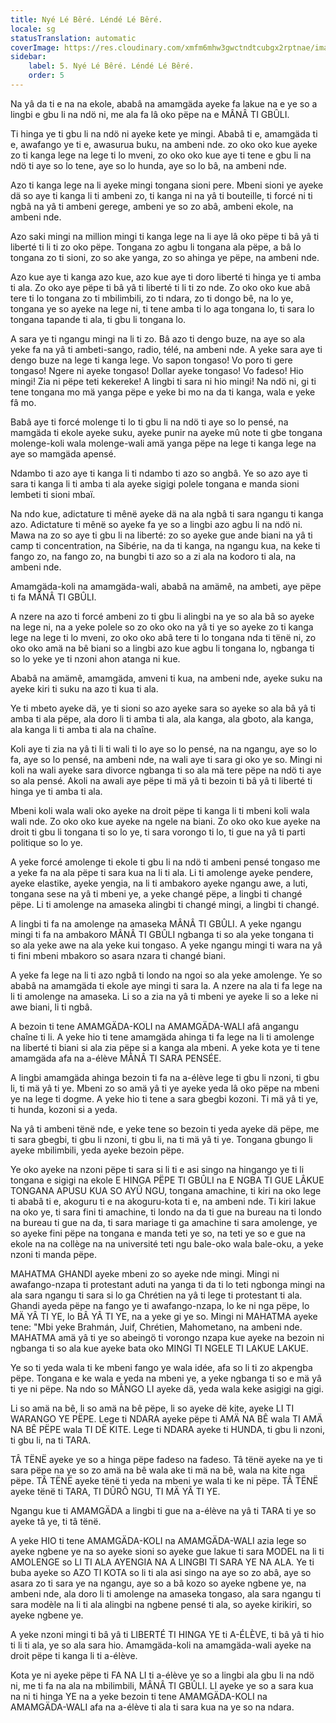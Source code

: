 ```yaml
---
title: Nyé Lé Bêré. Léndé Lé Bêré.
locale: sg
statusTranslation: automatic
coverImage: https://res.cloudinary.com/xmfm6mhw3gwctndtcubgx2rptnae/image/upload/v1740337243/small_cover_educacion_fundamental_a051170f1c.webp
sidebar:
    label: 5. Nyé Lé Bêré. Léndé Lé Bêré.
    order: 5
---
```

Na yâ da ti e na na ekole, ababâ na amamgäda ayeke fa lakue na e ye so a lingbi e gbu li na ndö ni, me ala fa lâ oko pëpe na e MÂNÂ TI GBÛLI.

Ti hinga ye ti gbu li na ndö ni ayeke kete ye mingi. Ababâ ti e, amamgäda ti e, awafango ye ti e, awasurua buku, na ambeni nde. zo oko oko kue ayeke zo ti kanga lege na lege ti lo mveni, zo oko oko kue aye ti tene e gbu li na ndö ti aye so lo tene, aye so lo hunda, aye so lo bâ, na ambeni nde.

Azo ti kanga lege na li ayeke mingi tongana sioni pere. Mbeni sioni ye ayeke dä so aye ti kanga li ti ambeni zo, ti kanga ni na yâ ti bouteille, ti forcé ni ti ngbâ na yâ ti ambeni gerege, ambeni ye so zo abâ, ambeni ekole, na ambeni nde.

Azo saki mingi na million mingi ti kanga lege na li aye lâ oko pëpe ti bâ yâ ti liberté ti li ti zo oko pëpe. Tongana zo agbu li tongana ala pëpe, a bâ lo tongana zo ti sioni, zo so ake yanga, zo so ahinga ye pëpe, na ambeni nde.

Azo kue aye ti kanga azo kue, azo kue aye ti doro liberté ti hinga ye ti amba ti ala. Zo oko aye pëpe ti bâ yâ ti liberté ti li ti zo nde. Zo oko oko kue abâ tere ti lo tongana zo ti mbilimbili, zo ti ndara, zo ti dongo bê, na lo ye, tongana ye so ayeke na lege ni, ti tene amba ti lo aga tongana lo, ti sara lo tongana tapande ti ala, ti gbu li tongana lo.

A sara ye ti ngangu mingi na li ti zo. Bâ azo ti dengo buze, na aye so ala yeke fa na yâ ti ambeti-sango, radio, télé, na ambeni nde. A yeke sara aye ti dengo buze na lege ti kanga lege. Vo sapon tongaso! Vo poro ti gere tongaso! Ngere ni ayeke tongaso! Dollar ayeke tongaso! Vo fadeso! Hio mingi! Zia ni pëpe teti kekereke! A lingbi ti sara ni hio mingi! Na ndö ni, gi ti tene tongana mo mä yanga pëpe e yeke bi mo na da ti kanga, wala e yeke fâ mo.

Babâ aye ti forcé molenge ti lo ti gbu li na ndö ti aye so lo pensé, na mamgäda ti ekole ayeke suku, ayeke punir na ayeke mû note ti gbe tongana molenge-koli wala molenge-wali amä yanga pëpe na lege ti kanga lege na aye so mamgäda apensé.

Ndambo ti azo aye ti kanga li ti ndambo ti azo so angbâ. Ye so azo aye ti sara ti kanga li ti amba ti ala ayeke sigigi polele tongana e manda sioni lembeti ti sioni mbaï.

Na ndo kue, adictature ti mênë ayeke dä na ala ngbâ ti sara ngangu ti kanga azo. Adictature ti mênë so ayeke fa ye so a lingbi azo agbu li na ndö ni. Mawa na zo so aye ti gbu li na liberté: zo so ayeke gue ande biani na yâ ti camp ti concentration, na Sibérie, na da ti kanga, na ngangu kua, na keke ti fango zo, na fango zo, na bungbi ti azo so a zi ala na kodoro ti ala, na ambeni nde.

Amamgäda-koli na amamgäda-wali, ababâ na amämê, na ambeti, aye pëpe ti fa MÂNÂ TI GBÛLI.

A nzere na azo ti forcé ambeni zo ti gbu li alingbi na ye so ala bâ so ayeke na lege ni, na a yeke polele so zo oko oko na yâ ti ye so ayeke zo ti kanga lege na lege ti lo mveni, zo oko oko abâ tere ti lo tongana nda ti tënë ni, zo oko oko amä na bê biani so a lingbi azo kue agbu li tongana lo, ngbanga ti so lo yeke ye ti nzoni ahon atanga ni kue.

Ababâ na amämê, amamgäda, amveni ti kua, na ambeni nde, ayeke suku na ayeke kiri ti suku na azo ti kua ti ala.

Ye ti mbeto ayeke dä, ye ti sioni so azo ayeke sara so ayeke so ala bâ yâ ti amba ti ala pëpe, ala doro li ti amba ti ala, ala kanga, ala gboto, ala kanga, ala kanga li ti amba ti ala na chaîne.

Koli aye ti zia na yâ ti li ti wali ti lo aye so lo pensé, na na ngangu, aye so lo fa, aye so lo pensé, na ambeni nde, na wali aye ti sara gi oko ye so. Mingi ni koli na wali ayeke sara divorce ngbanga ti so ala mä tere pëpe na ndö ti aye so ala pensé. Akoli na awali aye pëpe ti mä yâ ti bezoin ti bâ yâ ti liberté ti hinga ye ti amba ti ala.

Mbeni koli wala wali oko ayeke na droit pëpe ti kanga li ti mbeni koli wala wali nde. Zo oko oko kue ayeke na ngele na biani. Zo oko oko kue ayeke na droit ti gbu li tongana ti so lo ye, ti sara vorongo ti lo, ti gue na yâ ti parti politique so lo ye.

A yeke forcé amolenge ti ekole ti gbu li na ndö ti ambeni pensé tongaso me a yeke fa na ala pëpe ti sara kua na li ti ala. Li ti amolenge ayeke pendere, ayeke elastike, ayeke yengia, na li ti ambakoro ayeke ngangu awe, a luti, tongana sese na yâ ti mbeni ye, a yeke changé pëpe, a lingbi ti changé pëpe. Li ti amolenge na amaseka alingbi ti changé mingi, a lingbi ti changé.

A lingbi ti fa na amolenge na amaseka MÂNÂ TI GBÛLI. A yeke ngangu mingi ti fa na ambakoro MÂNÂ TI GBÛLI ngbanga ti so ala yeke tongana ti so ala yeke awe na ala yeke kui tongaso. A yeke ngangu mingi ti wara na yâ ti fini mbeni mbakoro so asara nzara ti changé biani.

A yeke fa lege na li ti azo ngbâ ti londo na ngoi so ala yeke amolenge. Ye so ababâ na amamgäda ti ekole aye mingi ti sara la. A nzere na ala ti fa lege na li ti amolenge na amaseka. Li so a zia na yâ ti mbeni ye ayeke li so a leke ni awe biani, li ti ngbâ.

A bezoin ti tene AMAMGÄDA-KOLI na AMAMGÄDA-WALI afâ angangu chaîne ti li. A yeke hio ti tene amamgäda ahinga ti fa lege na li ti amolenge na liberté ti biani si ala zia pëpe si a kanga ala mbeni. A yeke kota ye ti tene amamgäda afa na a-élève MÂNÂ TI SARA PENSÉE.

A lingbi amamgäda ahinga bezoin ti fa na a-élève lege ti gbu li nzoni, ti gbu li, ti mä yâ ti ye. Mbeni zo so amä yâ ti ye ayeke yeda lâ oko pëpe na mbeni ye na lege ti dogme. A yeke hio ti tene a sara gbegbi kozoni. Ti mä yâ ti ye, ti hunda, kozoni si a yeda.

Na yâ ti ambeni tënë nde, e yeke tene so bezoin ti yeda ayeke dä pëpe, me ti sara gbegbi, ti gbu li nzoni, ti gbu li, na ti mä yâ ti ye. Tongana gbungo li ayeke mbilimbili, yeda ayeke bezoin pëpe.

Ye oko ayeke na nzoni pëpe ti sara si li ti e asi singo na hingango ye ti li tongana e sigigi na ekole E HINGA PËPE TI GBÛLI na E NGBA TI GUE LÂKUE TONGANA APUSU KUA SO AYÜ NGU, tongana amachine, ti kiri na oko lege ti ababâ ti e, akoguru ti e na akoguru-kota ti e, na ambeni nde. Ti kiri lakue na oko ye, ti sara fini ti amachine, ti londo na da ti gue na bureau na ti londo na bureau ti gue na da, ti sara mariage ti ga amachine ti sara amolenge, ye so ayeke fini pëpe na tongana e manda teti ye so, na teti ye so e gue na ekole na na collège na na université teti ngu bale-oko wala bale-oku, a yeke nzoni ti manda pëpe.

MAHATMA GHANDI ayeke mbeni zo so ayeke nde mingi. Mingi ni awafango-nzapa ti protestant aduti na yanga ti da ti lo teti ngbonga mingi na ala sara ngangu ti sara si lo ga Chrétien na yâ ti lege ti protestant ti ala. Ghandi ayeda pëpe na fango ye ti awafango-nzapa, lo ke ni nga pëpe, lo MÄ YÂ TI YE, lo BÂ YÂ TI YE, na a yeke gi ye so. Mingi ni MAHATMA ayeke tene: "Mbi yeke Brahmán, Juif, Chrétien, Mahometano, na ambeni nde. MAHATMA amä yâ ti ye so abeingö ti vorongo nzapa kue ayeke na bezoin ni ngbanga ti so ala kue ayeke bata oko MINGI TI NGELE TI LAKUE LAKUE.

Ye so ti yeda wala ti ke mbeni fango ye wala idée, afa so li ti zo akpengba pëpe. Tongana e ke wala e yeda na mbeni ye, a yeke ngbanga ti so e mä yâ ti ye ni pëpe. Na ndo so MÂNGO LI ayeke dä, yeda wala keke asigigi na gigi.

Li so amä na bê, li so amä na bê pëpe, li so ayeke dë kite, ayeke LI TI WARANGO YE PËPE. Lege ti NDARA ayeke pëpe ti AMÄ NA BÊ wala TI AMÄ NA BÊ PËPE wala TI DË KITE. Lege ti NDARA ayeke ti HUNDA, ti gbu li nzoni, ti gbu li, na ti TARA.

TÂ TËNË ayeke ye so a hinga pëpe fadeso na fadeso. Tâ tënë ayeke na ye ti sara pëpe na ye so zo amä na bê wala ake ti mä na bê, wala na kite nga pëpe. TÂ TËNË ayeke tënë ti yeda na mbeni ye wala ti ke ni pëpe. TÂ TËNË ayeke tënë ti TARA, TI DÛRÔ NGU, TI MÄ YÂ TI YE.

Ngangu kue ti AMAMGÄDA a lingbi ti gue na a-élève na yâ ti TARA ti ye so ayeke tâ ye, ti tâ tënë.

A yeke HIO ti tene AMAMGÄDA-KOLI na AMAMGÄDA-WALI azia lege so ayeke ngbene ye na so ayeke sioni so ayeke gue lakue ti sara MODEL na li ti AMOLENGE so LI TI ALA AYENGIA NA A LINGBI TI SARA YE NA ALA. Ye ti buba ayeke so AZO TI KOTA so li ti ala asi singo na aye so zo abâ, aye so asara zo ti sara ye na ngangu, aye so a bâ kozo so ayeke ngbene ye, na ambeni nde, ala doro li ti amolenge na amaseka tongaso, ala sara ngangu ti sara modèle na li ti ala alingbi na ngbene pensé ti ala, so ayeke kirikiri, so ayeke ngbene ye.

A yeke nzoni mingi ti bâ yâ ti LIBERTÉ TI HINGA YE ti A-ÉLÈVE, ti bâ yâ ti hio ti li ti ala, ye so ala sara hio. Amamgäda-koli na amamgäda-wali ayeke na droit pëpe ti kanga li ti a-élève.

Kota ye ni ayeke pëpe ti FA NA LI ti a-élève ye so a lingbi ala gbu li na ndö ni, me ti fa na ala na mbilimbili, MÂNÂ TI GBÛLI. LI ayeke ye so a sara kua na ni ti hinga YE na a yeke bezoin ti tene AMAMGÄDA-KOLI na AMAMGÄDA-WALI afa na a-élève ti ala ti sara kua na ye so na ndara.

